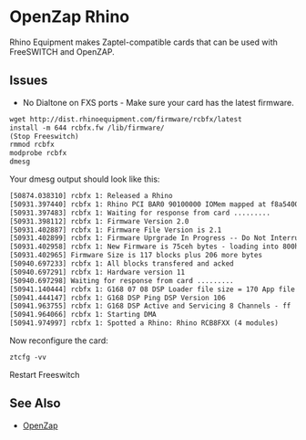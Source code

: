 
# OpenZap Rhino 

 

Rhino Equipment makes Zaptel-compatible cards that can be used with FreeSWITCH and OpenZAP.

## Issues

* No Dialtone on FXS ports - Make sure your card has the latest firmware.

```xml
wget http://dist.rhinoequipment.com/firmware/rcbfx/latest
install -m 644 rcbfx.fw /lib/firmware/
(Stop Freeswitch)
rmmod rcbfx
modprobe rcbfx
dmesg
```

Your dmesg output should look like this:

```xml
[50874.038310] rcbfx 1: Released a Rhino
[50931.397440] rcbfx 1: Rhino PCI BAR0 90100000 IOMem mapped at f8a54000
[50931.397483] rcbfx 1: Waiting for response from card ......... 
[50931.398112] rcbfx 1: Firmware Version 2.0
[50931.402887] rcbfx 1: Firmware File Version is 2.1
[50931.402899] rcbfx 1: Firmware Uprgrade In Progress -- Do Not Interrupt!!
[50931.402958] rcbfx 1: New Firmware is 75ceh bytes - loading into 800h to 7dceh
[50931.402965] Firmware Size is 117 blocks plus 206 more bytes
[50940.697233] rcbfx 1: All blocks transfered and acked
[50940.697291] rcbfx 1: Hardware version 11
[50940.697298] Waiting for response from card ......... 
[50941.140444] rcbfx 1: G168 07 08 DSP Loader file size = 170 App file size = 48414
[50941.444147] rcbfx 1: G168 DSP Ping DSP Version 106
[50941.963755] rcbfx 1: G168 DSP Active and Servicing 8 Channels - ff
[50941.964066] rcbfx 1: Starting DMA
[50941.974997] rcbfx 1: Spotted a Rhino: Rhino RCB8FXX (4 modules)
```

Now reconfigure the card:

```xml
ztcfg -vv
```

Restart Freeswitch

## See Also

* [OpenZap](./index.mdx)


